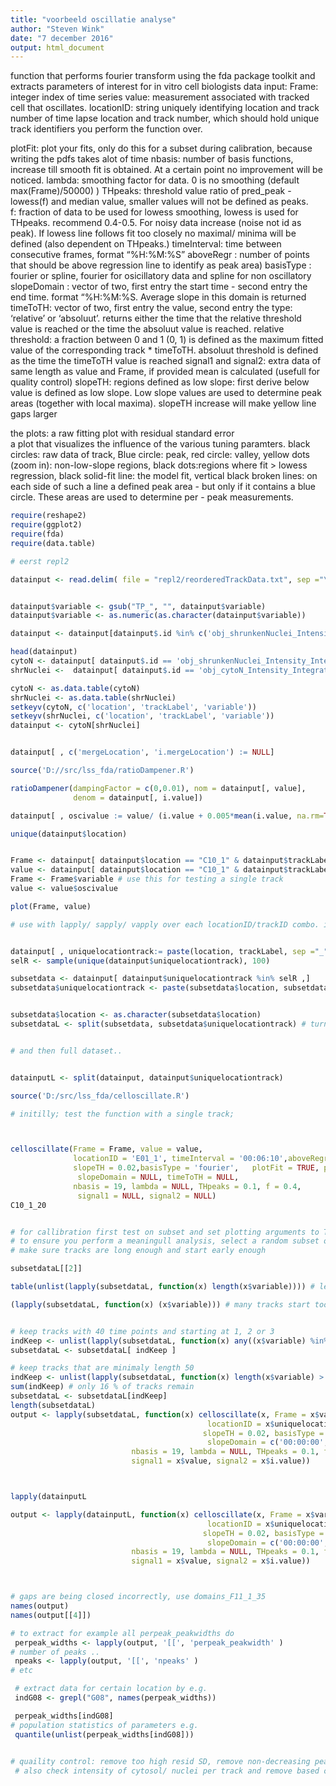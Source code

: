 ```yaml
---
title: "voorbeeld oscillatie analyse"
author: "Steven Wink"
date: "7 december 2016"
output: html_document
---
```


 function that performs fourier transform using the fda package toolkit and extracts parameters of interest for in vitro cell biologists
 data input: 
  Frame: integer index of time series
  value: measurement associated with tracked cell that oscillates.
  locationID: string uniquely identifying location and track number of time lapse location and track number, which should hold unique track identifiers you perform the function over.


 plotFit: plot your fits, only do this for a subset during calibration, because writing the pdfs takes alot of time
 nbasis: number of basis functions, increase till smooth fit is obtained. At a certain point no improvement will be noticed.
 lambda: smoothing factor for data. 0 is no smoothing (default max(Frame)/50000) )
 THpeaks: threshold value ratio of pred_peak - lowess(f) and median value, smaller values will not be defined as peaks.   
 f: fraction of data to be used for lowess smoothing, lowess is used for THpeaks. recommend 0.4-0.5. For noisy data increase (noise not id as peak). If lowess line follows fit too closely no maximal/ minima will be defined (also dependent on THpeaks.)
 timeInterval: time between consecutive frames, format "%H:%M:%S"
 aboveRegr : number of points that should be above regression line to identify as peak area)
 basisType : fourier or spline, fourier for osicillatory data and spline for non oscillatory
 slopeDomain : vector of two, first entry the start time - second entry the end time. format "%H:%M:%S. Average slope in this domain is returned
 timeToTH: vector of two, first entry the value, second entry the type: 'relative' or 'absoluut'. returns either the time that the relative threshold value is reached or the time the absoluut value is reached. relative threshold: a fraction between 0 and 1 (0, 1) is defined as the maximum fitted value of the corresponding track * timeToTH. absoluut threshold is defined as the time the timeToTH value is reached
signal1 and signal2: extra data of same length as value and Frame, if provided mean is calculated (usefull for quality control)
slopeTH: regions defined as low slope: first derive below value is defined as low slope. Low slope values are used to determine peak areas (together with local maxima). slopeTH increase will make yellow line gaps larger

the plots: 
a raw fitting plot with residual standard error  
a plot that visualizes the influence of the various tuning paramters. black circles: raw data of track, Blue circle: peak, red circle: valley, yellow dots (zoom in): non-low-slope regions, black dots:regions where fit > lowess regression, black solid-fit line: the model fit, vertical black broken lines: on each side of such a line a defined peak area - but only if it contains a blue circle. These areas are used to determine per - peak measurements. 


```r
require(reshape2)
require(ggplot2)
require(fda)
require(data.table)

# eerst repl2

datainput <- read.delim( file = "repl2/reorderedTrackData.txt", sep ="\t")


datainput$variable <- gsub("TP_", "", datainput$variable)
datainput$variable <- as.numeric(as.character(datainput$variable))

datainput <- datainput[datainput$.id %in% c('obj_shrunkenNuclei_Intensity_IntegratedIntensity_img_GFP', 'obj_cytoN_Intensity_IntegratedIntensity_img_GFP'),]

head(datainput)
cytoN <- datainput[ datainput$.id == 'obj_shrunkenNuclei_Intensity_IntegratedIntensity_img_GFP', ]
shrNuclei <-  datainput[ datainput$.id == 'obj_cytoN_Intensity_IntegratedIntensity_img_GFP', ]

cytoN <- as.data.table(cytoN)
shrNuclei <- as.data.table(shrNuclei)
setkeyv(cytoN, c('location', 'trackLabel', 'variable'))
setkeyv(shrNuclei, c('location', 'trackLabel', 'variable'))
datainput <- cytoN[shrNuclei]


datainput[ , c('mergeLocation', 'i.mergeLocation') := NULL]

source('D://src/lss_fda/ratioDampener.R')

ratioDampener(dampingFactor = c(0,0.01), nom = datainput[, value],
              denom = datainput[, i.value])

datainput[ , oscivalue := value/ (i.value + 0.005*mean(i.value, na.rm=TRUE))]

unique(datainput$location)


Frame <- datainput[ datainput$location == "C10_1" & datainput$trackLabel == 20, c("variable")]
value <- datainput[ datainput$location == "C10_1" & datainput$trackLabel == 20, c("oscivalue")]
Frame <- Frame$variable # use this for testing a single track
value <- value$oscivalue

plot(Frame, value)

# use with lapply/ sapply/ vapply over each locationID/trackID combo. input timeID and value


datainput[ , uniquelocationtrack:= paste(location, trackLabel, sep ="_")]
selR <- sample(unique(datainput$uniquelocationtrack), 100)

subsetdata <- datainput[ datainput$uniquelocationtrack %in% selR ,]
subsetdata$uniquelocationtrack <- paste(subsetdata$location, subsetdata$trackLabel, sep ="_")


subsetdata$location <- as.character(subsetdata$location)
subsetdataL <- split(subsetdata, subsetdata$uniquelocationtrack) # turn into list for entries the unique tracks


# and then full dataset..


datainputL <- split(datainput, datainput$uniquelocationtrack)
```


```r

source('D:/src/lss_fda/celloscillate.R')

# initilly; test the function with a single track;



celloscillate(Frame = Frame, value = value,
              locationID = 'E01_1', timeInterval = '00:06:10',aboveRegr = 5, suppresMaxFrames = 5,
              slopeTH = 0.02,basisType = 'fourier',   plotFit = TRUE, plotDomains = TRUE, 
               slopeDomain = NULL, timeToTH = NULL,
              nbasis = 19, lambda = NULL, THpeaks = 0.1, f = 0.4,
               signal1 = NULL, signal2 = NULL)
C10_1_20


# for callibration first test on subset and set plotting arguments to TRUE
# to ensure you perform a meaningull analysis, select a random subset of around 25-50 tracks of random treatments, optimize parameters, then observe what filter criteria should be used after the analysis to remain with the high quality tracks. 
# make sure tracks are long enough and start early enough

subsetdataL[[2]]

table(unlist(lapply(subsetdataL, function(x) length(x$variable)))) # lengths of time

(lapply(subsetdataL, function(x) (x$variable))) # many tracks start too late


# keep tracks with 40 time points and starting at 1, 2 or 3
indKeep <- unlist(lapply(subsetdataL, function(x) any((x$variable) %in% 1:3)))
subsetdataL <- subsetdataL[ indKeep ]

# keep tracks that are minimaly length 50
indKeep <- unlist(lapply(subsetdataL, function(x) length(x$variable) > 49))
sum(indKeep) # only 16 % of tracks remain
subsetdataL <- subsetdataL[indKeep]
length(subsetdataL)
output <- lapply(subsetdataL, function(x) celloscillate(x, Frame = x$variable, value = x$oscivalue, suppresMaxFrames = 5,
                                            locationID = x$uniquelocationtrack, aboveRegr = 5,timeInterval = '00:06:10',
                                           slopeTH = 0.02, basisType = 'fourier',plotFit = TRUE, plotDomains = TRUE, 
                                            slopeDomain = c('00:00:00','02:00:00'), timeToTH = c(0.8, 'relative'),
                           nbasis = 19, lambda = NULL, THpeaks = 0.1, f = 0.4,
                           signal1 = x$value, signal2 = x$i.value)) 



lapply(datainputL

output <- lapply(datainputL, function(x) celloscillate(x, Frame = x$variable, value = x$oscivalue, suppresMaxFrames = 5,
                                            locationID = x$uniquelocationtrack, aboveRegr = 5,timeInterval = '00:06:10',
                                           slopeTH = 0.02, basisType = 'fourier',plotFit = FALSE, plotDomains = FALSE, 
                                            slopeDomain = c('00:00:00','02:00:00'), timeToTH = c(0.8, 'relative'),
                           nbasis = 19, lambda = NULL, THpeaks = 0.1, f = 0.4,
                           signal1 = x$value, signal2 = x$i.value)) 



# gaps are being closed incorrectly, use domains_F11_1_35
names(output)
names(output[[4]])

# to extract for example all perpeak_peakwidths do
 perpeak_widths <- lapply(output, '[[', 'perpeak_peakwidth' )
# number of peaks ..
 npeaks <- lapply(output, '[[', 'npeaks' )
# etc

 # extract data for certain location by e.g.
 indG08 <- grepl("G08", names(perpeak_widths))

 perpeak_widths[indG08]
# population statistics of parameters e.g. 
 quantile(unlist(perpeak_widths[indG08]))
  

# quaility control: remove too high resid SD, remove non-decreasing peaks, remove if no peaks.
 # also check intensity of cytosol/ nuclei per track and remove based on too low intensity.
 
 

```